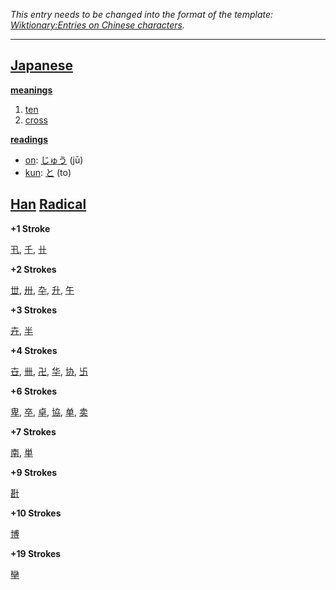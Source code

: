 ''This entry needs to be changed into the format of the template: [[Wiktionary:Entries on Chinese characters]].''
----

== [[Japanese]] ==

'''[[meaning]]s'''
# [[ten]]
# [[cross]]

'''[[reading]]s'''
*[[on]]: [[じゅう]] (jū)
*[[kun]]: [[と]] (to)

== [[Han]] [[Radical]] ==

'''+1 Stroke'''

[[卂]], [[千]], [[卄]]

'''+2 Strokes'''

[[丗]], [[卅]], [[卆]], [[升]], [[午]]

'''+3 Strokes'''

[[卉]], [[半]]

'''+4 Strokes'''

[[卋]], [[卌]], [[卍]], [[华]], [[协]], [[卐]]

'''+6 Strokes'''

[[卑]], [[卒]], [[卓]], [[協]], [[单]], [[卖]]

'''+7 Strokes'''

[[南]], [[単]]

'''+9 Strokes'''

[[卙]]

'''+10 Strokes'''

[[博]]

'''+19 Strokes'''

[[卛]]